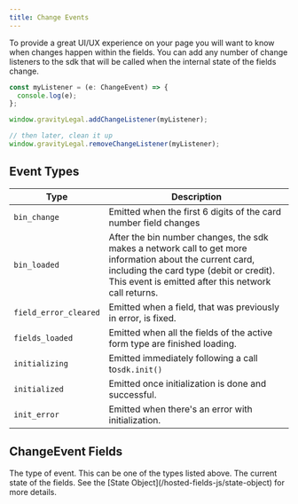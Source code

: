 ```yaml
---
title: Change Events
---
```


To provide a great UI/UX experience on your page you will want to know when changes happen within the fields. You can add any number of change listeners to the sdk that will be called when the internal state of the fields change.

```javascript
const myListener = (e: ChangeEvent) => {
  console.log(e);
};

window.gravityLegal.addChangeListener(myListener);

// then later, clean it up
window.gravityLegal.removeChangeListener(myListener);
```

## Event Types

| Type                  | Description                                                                                                                                                                                                  |
| --------------------- | ------------------------------------------------------------------------------------------------------------------------------------------------------------------------------------------------------------ |
| `bin_change`          | Emitted when the first 6 digits of the card number field changes                                                                                                                                             |
| `bin_loaded`          | After the bin number changes, the sdk makes a network call to get more information about the current card, including the card type (debit or credit). This event is emitted after this network call returns. |
| `field_error_cleared` | Emitted when a field, that was previously in error, is fixed.                                                                                                                                                |
| `fields_loaded`       | Emitted when all the fields of the active form type are finished loading.                                                                                                                                    |
| `initializing`        | Emitted immediately following a call to`sdk.init()`                                                                                                                                                          |
| `initialized`         | Emitted once initialization is done and successful.                                                                                                                                                          |
| `init_error`          | Emitted when there's an error with initialization.                                                                                                                                                           |

## ChangeEvent Fields

<ParamField body="type" type="string" required>
  The type of event. This can be one of the types listed above.
</ParamField>

<ParamField body="state" type="object" required>
  The current state of the fields. See the [State
  Object](/hosted-fields-js/state-object) for more details.
</ParamField>
